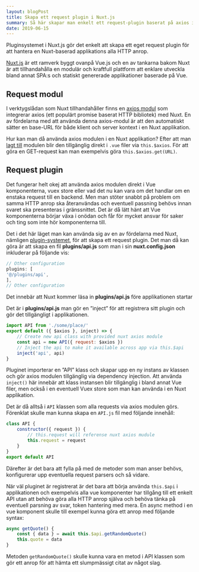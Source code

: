 ```yaml
---
layout: blogPost
title: Skapa ett request plugin i Nuxt.js
summary: Så här skapar man enkelt ett request-plugin baserat på axios i Nuxt.js
date: 2019-06-15
---
```


Pluginsystemet i Nuxt.js gör det enkelt att skapa ett eget request plugin för att hantera en Nuxt-baserad applikations alla HTTP anrop.

[Nuxt.js](https://nuxtjs.org/) är ett ramverk byggt ovanpå Vue.js och en av tankarna bakom Nuxt är att tillhandahålla en modulär och kraftfull plattform att enklare utveckla bland annat SPA:s och statiskt genererade applikationer  baserade på Vue.

## Request modul
I verktygslådan som Nuxt tillhandahåller finns en [axios modul](https://axios.nuxtjs.org/) som integrerar axios (ett populärt promise baserat HTTP bibliotek) med Nuxt. En av fördelarna med att använda denna axios-modul är att den automatiskt sätter en base-URL för både klient och server kontext i en Nuxt applikation. 

Hur kan man då använda axios modulen i en Nuxt applikation? Efter att man [lagt till](https://axios.nuxtjs.org/setup) modulen blir den tillgänglig direkt i `.vue` filer via `this.$axios`. För att göra en GET-request kan man exempelvis göra `this.$axios.get(URL)`.

## Request plugin
Det fungerar helt okej att använda axios modulen direkt i Vue komponenterna, vuex store eller vad det nu kan vara om det handlar om en enstaka request till en backend. Men man stöter snabbt på problem om samma HTTP anrop ska återanvändas och eventuell passning behövs innan svaret ska presenteras i gränssnittet. Det är då lätt hänt att Vue komponenterna börjar växa i onödan och får för mycket ansvar för saker och ting som inte hör komponenterna till.

Det i det här läget man kan använda sig av en av fördelarna med Nuxt, nämligen [plugin-systemet](https://nuxtjs.org/guide/plugins), för att skapa ett request plugin.
Det man då kan göra är att skapa en fil **plugins/api.js** som man i sin **nuxt.config.json** inkluderar på följande vis:

```javascript
// Other configuration
plugins: [
'@/plugins/api',
],
// Other configuration
```

Det innebär att Nuxt kommer läsa in **plugins/api.js** före applikationen startar

Det är i **plugins/api.js** man gör en ”inject” för att registrera sitt plugin och gör det tillgängligt i applikationen.

```javascript
import API from './some/place/'
export default ({ $axios }, inject) => {
	// Create new api class with provided nuxt axios module
	const api = new API({ request: $axios })
	// Inject the api to make it available across app via this.$api
	inject('api', api)
}

```

Pluginet importerar en ”API” klass  och skapar upp en ny instans av klassen och gör axios modulen tillgänglig via dependency injection.  Att använda `inject()` här innebär att klass instansen blir tillgänglig  i bland annat Vue filer, men också i en eventuell Vuex store som man kan använda i en Nuxt applikation. 

Det är då alltså i `API` klassen som alla requests via axios modulen görs.  Förenklat skulle man kunna skapa en `API.js` fil med följande innehåll:

```javascript
class API {
	constructor({ request }) {
		// this.request will referense nuxt axios mudule
		this.request = request
	}
}
export default API
```

Därefter är det bara att fylla på med de metoder som man anser behövs, konfigurerar upp eventuella request parsers och så vidare. 

När väl pluginet är registrerat är det bara att börja använda `this.$api` i applikationen och exempelvis alla vue komponenter har tillgång till ett enkelt API utan att behöva göra alla HTTP anrop själva och behöva tänka på eventuell parsning av svar, token hantering med mera. 
En async method i en vue komponent skulle till exempel kunna göra ett anrop med följande syntax:

```javascript
async getQuote() {
	const { data } = await this.$api.getRandomQuote()
	this.quote = data
}
```
Metoden `getRandomQuote()` skulle kunna vara en metod i API klassen som gör ett anrop för att hämta ett slumpmässigt citat av något slag. 